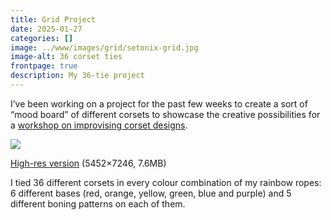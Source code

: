 ```yaml
---
title: Grid Project
date: 2025-01-27
categories: []
image: ../www/images/grid/setonix-grid.jpg
image-alt: 36 corset ties
frontpage: true
description: My 36-tie project
---
```


I've been working on a project for the past few weeks to create a sort of "mood board" of different corsets to showcase the creative possibilities for a [workshop on improvising corset designs](2025-01-21_start-to-art.qmd).

![](../www/images/grid/setonix-grid.jpg)

[High-res version](../www/images/grid/setonix-grid-highres.jpg) (5452×7246, 7.6MB)

I tied 36 different corsets in every colour combination of my rainbow ropes: 6 different bases (red, orange, yellow, green, blue and purple) and 5 different boning patterns on each of them.

<!--
list.files("../www/images/grid/aligned", full.names = TRUE) |>
  paste0("![](", x = _, ")") |>
  paste(collapse = "\n\n") |>
  cat()
-->
